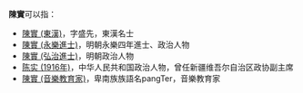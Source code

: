 '''陳實'''可以指：
* [[陳實_(東漢)|陳實 (東漢)]]，字盛先，東漢名士
* [[陳實_(永樂進士)|陳實 (永樂進士)]]，明朝永樂四年進士、政治人物
* [[陳實_(弘治進士)|陳實 (弘治進士)]]，明朝政治人物
* [[陈实_(1916年)|陈实 (1916年)]]，中华人民共和国政治人物，曾任新疆维吾尔自治区政协副主席
* [[陳實_(音樂教育家)|陳實 (音樂教育家)]]，卑南族族語名pangTer，音樂教育家

{{disambig|Cat=二字陈姓人名消歧义|shi}}